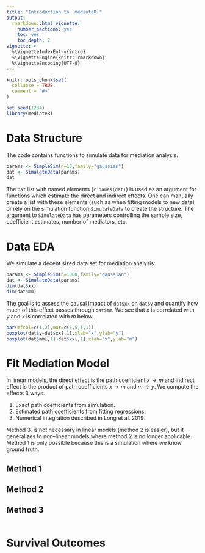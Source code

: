 ```yaml
---
title: "Introduction to `mediateR`"
output: 
  rmarkdown::html_vignette:
    number_sections: yes
    toc: yes
    toc_depth: 2
vignette: >
  %\VignetteIndexEntry{intro}
  %\VignetteEngine{knitr::rmarkdown}
  %\VignetteEncoding{UTF-8}
---
```


```r
knitr::opts_chunk$set(
  collapse = TRUE,
  comment = "#>"
)
```

```r
set.seed(1234)
library(mediateR)
```


# Data Structure

The code contains functions to simulate data for mediation analysis.

```r
params <- SimpleSim(n=10,family="gaussian")
dat <- SimulateData(params)
dat
```


The `dat` list with named elements (`r names(dat)`) is used as an argument for functions which estimate the direct and indirect effects. One can manually create a list with these elements (such as when fitting models to new data) or rely on the simulation function `SimulateData` to create the structure. The argument to `SimulateData` has parameters controlling the sample size, coefficient estimates, number of mediators, etc.

# Data EDA

We simulate a decent sized data set for mediation analysis:

```r
params <- SimpleSim(n=1000,family="gaussian")
dat <- SimulateData(params)
dim(dat$xx)
dim(dat$mm)
```

The goal is to assess the causal impact of `dat$xx` on `dat$y` and quantify how much of this effect passes through `dat$mm`. We see that $x$ is correlated with $y$ and $x$ is correlated with $m$ below.

```r
par(mfcol=c(1,2),mar=c(5,5,1,1))
boxplot(dat$y~dat$xx[,1],xlab="x",ylab="y")
boxplot(dat$mm[,1]~dat$xx[,1],xlab="x",ylab="m")
```


# Fit Mediation Model

In linear models, the direct effect is the path coefficient $x \rightarrow m$ and indirect effect is the product of path coefficients $x\rightarrow m$ and $m \rightarrow y$. We compute the effects 3 ways.

1. Exact path coefficients from simulation.
2. Estimated path coefficients from fitting regressions.
3. Numerical integration described in Long et al. 2019

Method 3. is not necessary in linear models (method 2 is easier), but it generalizes to non--linear models where method 2 is no longer applicable. Method 1 is only possible because this is a simulation where we know ground truth.

## Method 1



## Method 2

## Method 3




```r

```



# Survival Outcomes
